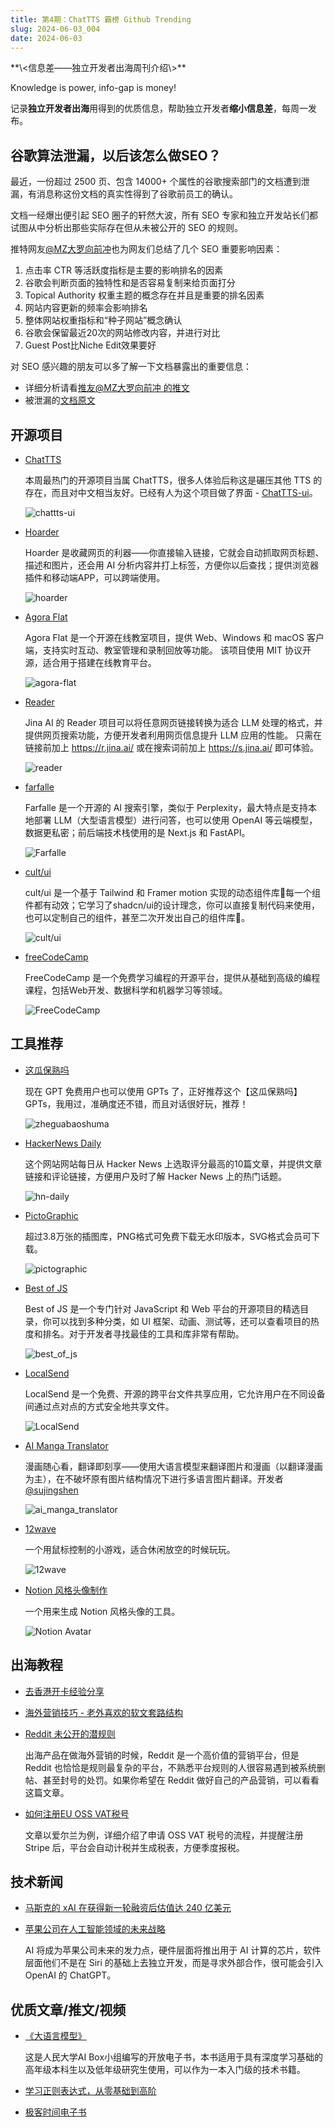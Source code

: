 ```yaml
---
title: 第4期：ChatTTS 霸榜 Github Trending
slug: 2024-06-03_004
date: 2024-06-03
---
```


<Aside>
**\<信息差——独立开发者出海周刊介绍\>**

Knowledge is power, info-gap is money!

记录**独立开发者出海**用得到的优质信息，帮助独立开发者**缩小信息差**，每周一发布。

</Aside>

## 谷歌算法泄漏，以后该怎么做SEO？

最近，一份超过 2500 页、包含 14000+ 个属性的谷歌搜索部门的文档遭到泄漏，有消息称这份文档的真实性得到了谷歌前员工的确认。

文档一经爆出便引起 SEO 圈子的轩然大波，所有 SEO 专家和独立开发站长们都试图从中分析出那些实际存在但从未被公开的 SEO 的规则。

推特网友[@MZ大罗向前冲](https://x.com/daluogogogo/status/1795930919448310170)也为网友们总结了几个 SEO 重要影响因素：

  1. 点击率 CTR 等活跃度指标是主要的影响排名的因素  
  2. 谷歌会判断页面的独特性和是否容易复制来给页面打分  
  3. Topical Authority 权重主题的概念存在并且是重要的排名因素  
  4. 网站内容更新的频率会影响排名  
  5. 整体网站权重指标和“种子网站”概念确认  
  6. 谷歌会保留最近20次的网站修改内容，并进行对比  
  7. Guest Post比Niche Edit效果要好  

对 SEO 感兴趣的朋友可以多了解一下文档暴露出的重要信息：

- 详细分析请看[推友@MZ大罗向前冲 的推文](https://x.com/daluogogogo/status/1795930919448310170)
- 被泄漏的[文档原文](https://hexdocs.pm/google_api_content_warehouse/0.4.0/api-reference.html)


## 开源项目

- [ChatTTS](https://github.com/2noise/ChatTTS)

  本周最热门的开源项目当属 ChatTTS，很多人体验后称这是碾压其他 TTS 的存在，而且对中文相当友好。已经有人为这个项目做了界面 - [ChatTTS-ui](https://github.com/jianchang512/ChatTTS-ui)。
  
  ![chattts-ui](/assets/004/chattts-ui.webp)

- [Hoarder](https://github.com/hoarder-app/hoarder)

  Hoarder 是收藏网页的利器——你直接输入链接，它就会自动抓取网页标题、描述和图片，还会用 AI 分析内容并打上标签，方便你以后查找；提供浏览器插件和移动端APP，可以跨端使用。

  ![hoarder](/assets/004/hoarder.webp)

- [Agora Flat](https://github.com/netless-io/flat)

  Agora Flat 是一个开源在线教室项目，提供 Web、Windows 和 macOS 客户端，支持实时互动、教室管理和录制回放等功能。 该项目使用 MIT 协议开源，适合用于搭建在线教育平台。

  ![agora-flat](/assets/004/agora-flat.webp)

- [Reader](https://github.com/jina-ai/reader)

  Jina AI 的 Reader 项目可以将任意网页链接转换为适合 LLM 处理的格式，并提供网页搜索功能，方便开发者利用网页信息提升 LLM 应用的性能。 只需在链接前加上 https://r.jina.ai/ 或在搜索词前加上 https://s.jina.ai/ 即可体验。

  ![reader](/assets/004/reader.webp)

- [farfalle](https://github.com/rashadphz/farfalle)

  Farfalle 是一个开源的 AI 搜索引擎，类似于 Perplexity，最大特点是支持本地部署 LLM（大型语言模型）进行问答，也可以使用 OpenAI 等云端模型，数据更私密；前后端技术栈使用的是 Next.js 和 FastAPI。

  ![Farfalle](/assets/004/farfalle.webp)

- [cult/ui](https://github.com/nolly-studio/cult-ui)

  cult/ui 是一个基于 Tailwind 和 Framer motion 实现的动态组件库💫每一个组件都有动效；它学习了shadcn/ui的设计理念，你可以直接复制代码来使用，也可以定制自己的组件，甚至二次开发出自己的组件库🧰。

  ![cult/ui](/assets/004/cult-ui.webp)

- [freeCodeCamp](https://github.com/freeCodeCamp/freeCodeCamp)

  FreeCodeCamp 是一个免费学习编程的开源平台，提供从基础到高级的编程课程，包括Web开发、数据科学和机器学习等领域。

  ![FreeCodeCamp](/assets/004/free-code-camp.webp)


## 工具推荐

- [这瓜保熟吗](https://chatgpt.com/g/g-jwu3xmpit-zhe-gua-bao-shou-ma)

  现在 GPT 免费用户也可以使用 GPTs 了，正好推荐这个【这瓜保熟吗】GPTs，我用过，准确度还不错，而且对话很好玩，推荐！

  ![zheguabaoshuma](/assets/004/zheguabaoshuma.webp)

- [HackerNews Daily](https://www.daemonology.net/hn-daily/)

  这个网站网站每日从 Hacker News 上选取评分最高的10篇文章，并提供文章链接和评论链接，方便用户及时了解 Hacker News 上的热门话题。

  ![hn-daily](/assets/004/hn-daily.webp)

- [PictoGraphic](https://pictographic.io/)

  超过3.8万张的插图库，PNG格式可免费下载无水印版本，SVG格式会员可下载。

  ![pictographic](/assets/004/pictographic.webp)

- [Best of JS](https://bestofjs.org/)

  Best of JS 是一个专门针对 JavaScript 和 Web 平台的开源项目的精选目录，你可以找到多种分类，如 UI 框架、动画、测试等，还可以查看项目的热度和排名。对于开发者寻找最佳的工具和库非常有帮助。

  ![best_of_js](/assets/004/bestofjs.webp)

- [LocalSend](https://localsend.org/zh-CN)

  LocalSend 是一个免费、开源的跨平台文件共享应用，它允许用户在不同设备间通过点对点的方式安全地共享文件。

  ![LocalSend](/assets/004/localsend.webp)

- [AI Manga Translator](https://aimangatranslator.com/zh-CN/)

  漫画随心看，翻译即刻享——使用大语言模型来翻译图片和漫画（以翻译漫画为主），在不破坏原有图片结构情况下进行多语言图片翻译。开发者[@sujingshen](https://x.com/sujingshen)

  ![ai_manga_translator](/assets/004/ai-manga-translator.webp)

- [12wave](https://12wave.com/)

  一个用鼠标控制的小游戏，适合休闲放空的时候玩玩。

  ![12wave](/assets/004/12wave.webp)

- [Notion 风格头像制作](https://notion-avatar.vercel.app/zh)

  一个用来生成 Notion 风格头像的工具。

  ![Notion Avatar](/assets/004/notion-avatar.webp)

## 出海教程

- [去香港开卡经验分享](https://x.com/mrbear1024/status/1796537817247392069)

- [海外营销技巧 - 老外喜欢的软文套路结构](https://x.com/gefei55/status/1793079903983935538)

- [Reddit 未公开的潜规则](https://mail.ehandbook.com/p/reddit-unmarketing)

  出海产品在做海外营销的时候，Reddit 是一个高价值的营销平台，但是 Reddit 也恰恰是规则最复杂的平台，不熟悉平台规则的人很容易遇到被系统删帖、甚至封号的处罚。如果你希望在 Reddit 做好自己的产品营销，可以看看这篇文章。

- [如何注册EU OSS VAT税号](https://bra.live/how-to-register-eu-oss-vat-id/)

  文章以爱尔兰为例，详细介绍了申请 OSS VAT 税号的流程，并提醒注册 Stripe 后，平台会自动计税并生成税表，方便季度报税。

## 技术新闻

- [马斯克的 xAI 在获得新一轮融资后估值达 240 亿美元](https://x.com/elonmusk/status/1794976923317149914)

- [苹果公司在人工智能领域的未来战略](https://www.bloomberg.com/news/newsletters/2024-05-19/what-is-apple-doing-in-ai-summaries-cloud-and-on-device-llms-openai-deal-lwdj5pkz)

  AI 将成为苹果公司未来的发力点，硬件层面将推出用于 AI 计算的芯片，软件层面他们不是在 Siri 的基础上去独立开发，而是寻求外部合作，很可能会引入 OpenAI 的 ChatGPT。


## 优质文章/推文/视频

- [《大语言模型》](https://github.com/LLMBook-zh/LLMBook-zh.github.io)
  
  这是人民大学AI Box小组编写的开放电子书，本书适用于具有深度学习基础的高年级本科生以及低年级研究生使用，可以作为一本入门级的技术书籍。

- [学习正则表达式，从零基础到高阶](https://regexlearn.com/zh-cn)

- [极客时间电子书](https://github.com/it-ebooks-0/geektime-books)

